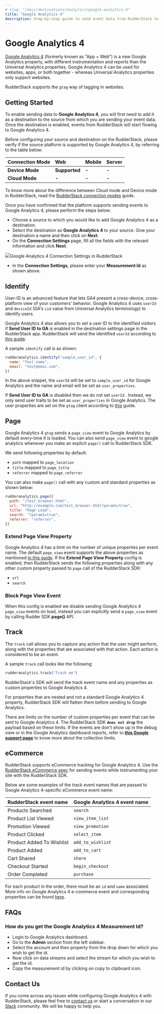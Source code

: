 ```yaml
---
# slug: "/docs/destinations/analytics/google-analytics-4"
title: "Google Analytics 4"
description: Step-by-step guide to send event data from RudderStack to Google Analytics 4.
---
```


# Google Analytics 4

[Google Analytics 4](https://analytics.google.com/) \(formerly known as "App + Web"\) is a new Google Analytics property, with different instrumentation and reports than the Universal Analytics properties. Google Analytics 4 can be used for websites, apps, or both together - whereas Universal Analytics properties only support websites.

RudderStack supports the `gtag` way of tagging in websites.

## Getting Started

To enable sending data to **Google Analytics 4**, you will first need to add it as a destination to the source from which you are sending your event data. Once the destination is enabled, events from RudderStack will start flowing to Google Analytics 4.

Before configuring your source and destination on the RudderStack, please verify if the source platform is supported by Google Analytics 4, by referring to the table below:

| **Connection Mode** | Web           | Mobile | Server |
| :------------------ | :------------ | :----- | :----- |
| **Device Mode**     | **Supported** | **-**  | **-**  |
| **Cloud Mode**      | **-**         | **-**  | **-**  |

<div class="infoBlock">

To know more about the difference between Cloud mode and Device mode in RudderStack, read the <a href="https://rudderstack.com/docs/rudderstack-cloud/rudderstack-connection-modes/">RudderStack connection modes</a> guide.

</div>

Once you have confirmed that the platform supports sending events to Google Analytics 4, please perform the steps below:

- Choose a source to which you would like to add Google Analytics 4 as a destination.
- Select the destination as **Google Analytics 4** to your source. Give your destination a name and then click on **Next**.
- On the **Connection Settings** page, fill all the fields with the relevant information and click **Next**.

<img src="../../assets/ga4.png" /><span class="imageTitle">Google Analytics 4 Connection Settings in RudderStack</span>

- In the **Connection Settings**, please enter your **Measurement Id** as shown above.

## Identify

User-ID is an advanced feature that lets GA4 present a cross-device, cross-platform view of your customers' behavior. Google Analytics 4 uses `userId` and `deviceId` \(GA's `cid` value from Universal Analytics terminology\) to identify users.

Google Analytics 4 also allows you to set a user ID to the identified visitors if **Send User ID to GA** is enabled in the destination settings page in the RudderStack app. RudderStack will send the identified `userId` according to [this guide](https://developers.google.com/analytics/devguides/collection/ga4/cookies-user-id#set_user_id).

A sample `identify` call is as shown:

```javascript
rudderanalytics.identify("sample_user_id", {
  name: "Test name",
  email: "test@emai.com",
})
```

In the above snippet, the `userId` will be set to `sample_user_id` for Google Analytics and the name and email will be set as `user_properties`.

If **Send User ID to GA** is disabled then we do not set `userId` . Instead, we only send user traits to be set as `user_properties` in Google Analytics. The user properties are set on the `gtag` client according to [this](https://developers.google.com/analytics/devguides/collection/ga4/user-properties) guide.

## Page

Google Analytics 4 `gtag` sends a `page_view` event to Google Analytics by default every-time it is loaded. You can also send `page_view` event to google analytics whenever you make an explicit `page()` call to RudderStack SDK.

We send following properties by default:

- `path` mapped to `page_location`
- `title` mapped to `page_title`
- `referrer` mapped to `page_referrer`

You can also make `page()` call with any custom and standard properties as shown below:

```javascript
rudderanalytics.page({
  path: "/test_browser.html",
  url: "http://example.com/test_browser.html?param1=true",
  title: "Page Load",
  search: "?param1=true",
  referrer: "referrer",
})
```

### Extend Page View Property

Google Analytics 4 has a limit on the number of unique properties per event name. The default `page_view` event supports the above properties as mentioned [in this guide](https://support.google.com/analytics/answer/9234069?hl=en&ref_topic=6317484). If the **Extend Page View Property** config is enabled, then RudderStack sends the following properties along with any other custom property passed to `page` call of the RudderStack SDK:

- `url`
- `search`

### Block Page View Event

When this config is enabled we disable sending Google Analytics 4 `page_view` events on load, instead you can explicitly send a `page_view` event by calling Rudder SDK **page\(\)** API.

## Track

The `track` call allows you to capture any action that the user might perform, along with the properties that are associated with that action. Each action is considered to be an event.

A sample `track` call looks like the following:

```javascript
rudderanalytics.track("Track me")
```

RudderStack's SDK will send the track event name and any properties as custom properties to Google Analytics 4.

<div class="infoBlock">

For properties that are nested and not a standard Google Analytics 4 property, RudderStack SDK will flatten them before sending to Google Analytics.

</div>

<div class="infoBlock">

There are limits on the number of custom properties per event that can be sent to Google Analytics 4. The RudderStack SDK <code class="inline-code">**does not drop**</code> the payload based on these limits. If the events are don't show up in the debug view or in the Google Analytics dashboard reports, refer to <a href="https://support.google.com/analytics/answer/9267744?hl=en">**this Google support page**</a> to know more about the collection limits.
</div>

## eCommerce

RudderStack supports eCommerce tracking for Google Analytics 4. Use the [RudderStack eCommerce spec](https://rudderstack.com/docs/rudderstack-api/api-specification/rudderstack-ecommerce-events-specification/) for sending events while instrumenting your site with the RudderStack SDK.

Below are some examples of the track event names that are passed to Google Analytics 4-specific eCommerce event name:

| RudderStack event name    | Google Analytics 4 event name |
| :------------------------ | :---------------------------- |
| Products Searched         | `search`                      |
| Product List Viewed       | `view_item_list`              |
| Promotion Viewed          | `view_promotion`              |
| Product Clicked           | `select_item`                 |
| Product Added To Wishlist | `add_to_wishlist`             |
| Product Added             | `add_to_cart`                 |
| Cart Shared               | `share`                       |
| Checkout Started          | `begin_checkout`              |
| Order Completed           | `purchase`                    |

<div class="infoBlock">

For each product in the order, there must be an <code class="inline-code">id</code> and <code class="inline-code">name</code> associated. More info on Google Analytics 4 e-commerce event and corresponding properties can be found <a href="https://developers.google.com/gtagjs/reference/ga4-events#view_item_list">here</a>.

</div>

## FAQs

### **How do you get the Google Analytics 4 Measurement Id?**

- Login to Google Analytics dashboard.
- Go to the **Admin** section from the left sidebar.
- Select the account and then property from the drop down for which you wish to get the id.
- Now click on data streams and select the stream for which you wish to get the id.
- Copy the measurement id by clicking on copy to clipboard icon.

## Contact Us

If you come across any issues while configuring Google Analytics 4 with RudderStack, please feel free to [contact us](mailto:%20docs@rudderstack.com) or start a conversation in our [Slack](https://rudderstack.com/join-rudderstack-slack-community) community. We will be happy to help you.
